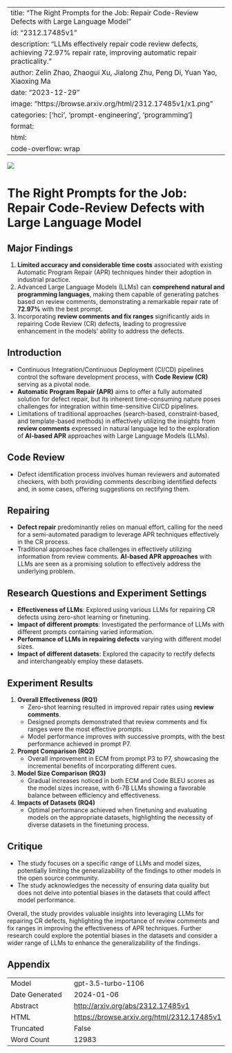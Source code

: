 
---
title: "The Right Prompts for the Job: Repair Code-Review Defects with Large Language Model"
id: "2312.17485v1"
description: "LLMs effectively repair code review defects, achieving 72.97% repair rate, improving automatic repair practicality."
author: Zelin Zhao, Zhaogui Xu, Jialong Zhu, Peng Di, Yuan Yao, Xiaoxing Ma
date: "2023-12-29"
image: "https://browse.arxiv.org/html/2312.17485v1/x1.png"
categories: ['hci', 'prompt-engineering', 'programming']
format:
  html:
    code-overflow: wrap
---

![](https://browse.arxiv.org/html/2312.17485v1/x1.png)

# The Right Prompts for the Job: Repair Code-Review Defects with Large Language Model

## Major Findings
1. **Limited accuracy and considerable time costs** associated with existing Automatic Program Repair (APR) techniques hinder their adoption in industrial practice.
2. Advanced Large Language Models (LLMs) can **comprehend natural and programming languages**, making them capable of generating patches based on review comments, demonstrating a remarkable repair rate of **72.97%** with the best prompt.
3. Incorporating **review comments and fix ranges** significantly aids in repairing Code Review (CR) defects, leading to progressive enhancement in the models’ ability to address the defects.

## Introduction
- Continuous Integration/Continuous Deployment (CI/CD) pipelines control the software development process, with **Code Review (CR)** serving as a pivotal node.
- **Automatic Program Repair (APR)** aims to offer a fully automated solution for defect repair, but its inherent time-consuming nature poses challenges for integration within time-sensitive CI/CD pipelines.
- Limitations of traditional approaches (search-based, constraint-based, and template-based methods) in effectively utilizing the insights from **review comments** expressed in natural language led to the exploration of **AI-based APR** approaches with Large Language Models (LLMs).

## Code Review
- Defect identification process involves human reviewers and automated checkers, with both providing comments describing identified defects and, in some cases, offering suggestions on rectifying them.

## Repairing
- **Defect repair** predominantly relies on manual effort, calling for the need for a semi-automated paradigm to leverage APR techniques effectively in the CR process.
- Traditional approaches face challenges in effectively utilizing information from review comments. **AI-based APR approaches** with LLMs are seen as a promising solution to effectively address the underlying problem.

## Research Questions and Experiment Settings
- **Effectiveness of LLMs**: Explored using various LLMs for repairing CR defects using zero-shot learning or finetuning.
- **Impact of different prompts**: Investigated the performance of LLMs with different prompts containing varied information.
- **Performance of LLMs in repairing defects** varying with different model sizes.
- **Impact of different datasets**: Explored the capacity to rectify defects and interchangeably employ these datasets.

## Experiment Results
1. **Overall Effectiveness (RQ1)**
   - Zero-shot learning resulted in improved repair rates using **review comments**.
   - Designed prompts demonstrated that review comments and fix ranges were the most effective prompts.
   - Model performance improves with successive prompts, with the best performance achieved in prompt P7.

2. **Prompt Comparison (RQ2)**
   - Overall improvement in ECM from prompt P3 to P7, showcasing the incremental benefits of incorporating different cues.

3. **Model Size Comparison (RQ3)**
   - Gradual increases noticed in both ECM and Code BLEU scores as the model sizes increase, with 6-7B LLMs showing a favorable balance between efficiency and effectiveness.

4. **Impacts of Datasets (RQ4)**
   - Optimal performance achieved when finetuning and evaluating models on the appropriate datasets, highlighting the necessity of diverse datasets in the finetuning process.

## Critique
- The study focuses on a specific range of LLMs and model sizes, potentially limiting the generalizability of the findings to other models in the open source community.
- The study acknowledges the necessity of ensuring data quality but does not delve into potential biases in the datasets that could affect model performance.

Overall, the study provides valuable insights into leveraging LLMs for repairing CR defects, highlighting the importance of review comments and fix ranges in improving the effectiveness of APR techniques. Further research could explore the potential biases in the datasets and consider a wider range of LLMs to enhance the generalizability of the findings.

## Appendix

|          |          |
|----------|----------|
| Model     | gpt-3.5-turbo-1106       |
| Date Generated     | 2024-01-06       |
| Abstract | [http://arxiv.org/abs/2312.17485v1](http://arxiv.org/abs/2312.17485v1)        |
| HTML     | [https://browse.arxiv.org/html/2312.17485v1](https://browse.arxiv.org/html/2312.17485v1)       |
| Truncated       | False       |
| Word Count       | 12983       |